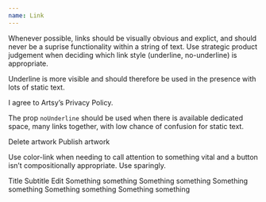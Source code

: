 ```yaml
---
name: Link
---
```


Whenever possible, links should be visually obvious and explict, and should
never be a suprise functionality within a string of text. Use strategic product
judgement when deciding which link style (underline, no-underline) is
appropriate.

Underline is more visible and should therefore be used in the presence with lots
of static text.

<BorderBox width="100%" justifyContent="center">
  <Serif size="3">
    I agree to Artsy’s <Link href="foo">Privacy Policy</Link>.
  </Serif>
</BorderBox>

<Spacer my={4} />

The prop `noUnderline` should be used when there is available dedicated space,
many links together, with low chance of confusion for static text.

<Playground>
  <Flex justifyContent="center">
    <Flex width="30%" justifyContent="space-between">
      <Link href="#" noUnderline={true}>
        Delete artwork
      </Link>
      <Link href="#" noUnderline={true}>
        Publish artwork
      </Link>
    </Flex>
  </Flex>
</Playground>

Use color-link when needing to call attention to something vital and a button
isn’t compositionally appropriate. Use sparingly.

<Playground layout="vertical">
  <Flex justifyContent="center">
    <BorderBox width="30%">
      <Flex justifyContent="space-between" width="100%" alignItems="center">
        <Box>
          <Sans size="2" weight="medium">
            Title
          </Sans>
          <Sans size="2">Subtitle</Sans>
        </Box>
        <Link href="#" noUnderline>
          <Sans size="2" color="purple100">
            Edit
          </Sans>
        </Link>
      </Flex>
    </BorderBox>
  </Flex>
</Playground>

<Playground layout="vertical">
  <Box bg="black100">
    <Link href="#" color="white100">
      Something something
    </Link>
  </Box>
</Playground>

<Playground layout="vertical">
  <Box bg="black60">
    <Link href="#" color="white100">
      Something something
    </Link>
  </Box>
</Playground>

<Playground layout="vertical">
  <Box bg="black60">
    <Link href="#" color="purple100">
      Something something
    </Link>
  </Box>
</Playground>

<Playground layout="vertical">
  <Box bg="black60">
    <Link href="#" noUnderline>
      <Sans color="white100">Something something</Sans>
    </Link>
  </Box>
</Playground>

<Playground layout="vertical">
  <Box bg="black60">
    <Link href="#" noUnderline color="white100">
      <Sans color="white100">Something something</Sans>
    </Link>
  </Box>
</Playground>
